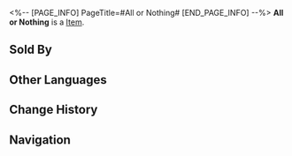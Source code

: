 <%-- [PAGE_INFO]
PageTitle=#All or Nothing#
[END_PAGE_INFO] --%>
{{Item Infobox
|title       = All or Nothing
|id          = 408802
|image       = Item All or Nothing.png
|type        = 
|invCategory = Consumables
|rarity      = 4
|effect      = Upon use, your next draw for the Lucky Wheel in Penacony guarantees you a "special prize."
|description = ''"A true gambler won't hesitate to call, even if winning the pot appears impossible..." ''The teenager on the opposite side of the table mocked, pushing all his chips forward. ''"All in."''
|source1     = Dreamscape Sales Store
}}
{{Description|1=''"Temptation is deemed a virtue for mortals, whereas hesitation proves to be a fatal flaw for gamblers."''}}
'''All or Nothing''' is a [[Item]].

==Sold By==
{{Shop Availability}}

==Other Languages==
{{Other Languages
|en   = All or Nothing
|zhs  = 孤注一掷
|zht  = 孤注一擲
|ja   = 大博打
|ko   = 마지막 승부
|es   = Todo o nada
|fr   = Tout pour le tout
|ru   = Всё или ничего
|th   = All or Nothing
|vi   = Liều Một Phen
|de   = Alles oder nichts
|id   = All or Nothing
|pt   = Tudo ou Nada
}}

==Change History==
{{Change History|2.0}}

==Navigation==
{{Consumable Navbox}}